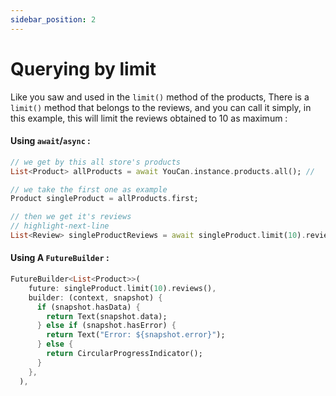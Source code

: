 ```yaml
---
sidebar_position: 2
---
```


# Querying by limit

Like you saw and used in the `limit()` method of the products, There is a `limit()` method that belongs to the reviews, and you can call it simply, in this example, this will limit the reviews obtained to 10 as maximum :

#### Using `await`/`async` :

```dart
// we get by this all store's products
List<Product> allProducts = await YouCan.instance.products.all(); //

// we take the first one as example
Product singleProduct = allProducts.first;

// then we get it's reviews
// highlight-next-line
List<Review> singleProductReviews = await singleProduct.limit(10).reviews();
```

#### Using A `FutureBuilder` :

```dart
FutureBuilder<List<Product>>(
    future: singleProduct.limit(10).reviews(),
    builder: (context, snapshot) {
      if (snapshot.hasData) {
        return Text(snapshot.data);
      } else if (snapshot.hasError) {
        return Text("Error: ${snapshot.error}");
      } else {
        return CircularProgressIndicator();
      }
    },
  ),

```
